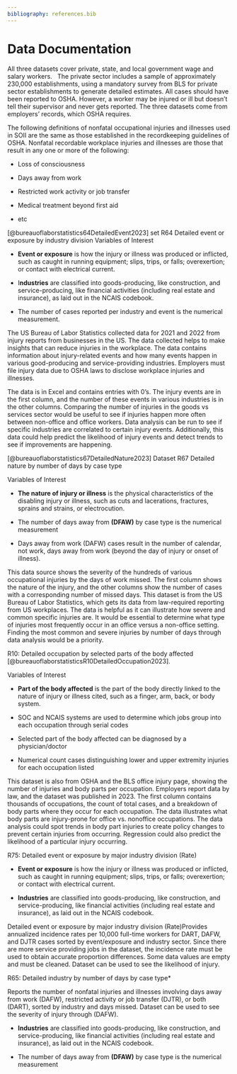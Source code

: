 ```yaml
---
bibliography: references.bib
---
```


# Data Documentation {.unnumbered}

All three datasets cover private, state, and local government wage and salary workers.   The private sector includes a sample of approximately 230,000 establishments, using a mandatory survey from BLS for private sector establishments to generate detailed estimates. All cases should have been reported to OSHA. However, a worker may be injured or ill but doesn’t tell their supervisor and never gets reported. The three datasets come from employers’ records, which OSHA requires.

The following definitions of nonfatal occupational injuries and illnesses used in SOII are the same as those established in the recordkeeping guidelines of OSHA. Nonfatal recordable workplace injuries and illnesses are those that result in any one or more of the following:

-   Loss of consciousness

-   Days away from work

-   Restricted work activity or job transfer

-   Medical treatment beyond first aid

-   etc

[@bureauoflaborstatistics64DetailedEvent2023] set R64 Detailed event or exposure by industry division
Variables of Interest

-   **Event or exposure** is how the injury or illness was produced or inflicted, such as caught in running equipment; slips, trips, or falls; overexertion; or contact with electrical current.

-   I**ndustries** are classified into goods-producing, like construction, and service-producing, like financial activities (including real estate and insurance), as laid out in the NCAIS codebook.

-   The number of cases reported per industry and event is the numerical measurement.

The US Bureau of Labor Statistics collected data for 2021 and 2022 from injury reports from businesses in the US. The data collected helps to make insights that can reduce injuries in the workplace. The data contains information about injury-related events and how many events happen in various good-producing and service-providing industries. Employers must file injury data due to OSHA laws to disclose workplace injuries and illnesses.

The data is in Excel and contains entries with 0's. The injury events are in the first column, and the number of these events in various industries is in the other columns. Comparing the number of injuries in the goods vs services sector would be useful to see if injuries happen more often between non-office and office workers. Data analysis can be run to see if specific industries are correlated to certain injury events. Additionally, this data could help predict the likelihood of injury events and detect trends to see if improvements are happening.

[@bureauoflaborstatistics67DetailedNature2023] Dataset R67 Detailed nature by number of days by case type

Variables of Interest

-   **The nature of injury or illness** is the physical characteristics of the disabling injury or illness, such as cuts and lacerations, fractures, sprains and strains, or electrocution.

-   The number of days away from **(DFAW)** by case type is the numerical measurement

-   Days away from work (DAFW) cases result in the number of calendar, not work, days away from work (beyond the day of injury or onset of illness).

This data source shows the severity of the hundreds of various occupational injuries by the days of work missed. The first column shows the nature of the injury, and the other columns show the number of cases with a corresponding number of missed days. This dataset is from the US Bureau of Labor Statistics, which gets its data from law-required reporting from US workplaces. The data is helpful as it can illustrate how severe and common specific injuries are. It would be essential to determine what type of injuries most frequently occur in an office versus a non-office setting. Finding the most common and severe injuries by number of days through data analysis would be a priority.

R10: Detailed occupation by selected parts of the body affected [@bureauoflaborstatisticsR10DetailedOccupation2023].

Variables of Interest

-   **Part of the body affected** is the part of the body directly linked to the nature of injury or illness cited, such as a finger, arm, back, or body system.

-   SOC and NCAIS systems are used to determine which jobs group into each occupation through serial codes

-   Selected part of the body affected can be diagnosed by a physician/doctor

-   Numerical count cases distinguishing lower and upper extremity injuries for each occupation listed

This dataset is also from OSHA and the BLS office injury page, showing the number of injuries and body parts per occupation. Employers report data by law, and the dataset was published in 2023. The first column contains thousands of occupations, the count of total cases, and a breakdown of body parts where they occur for each occupation. The data illustrates what body parts are injury-prone for office vs. nonoffice occupations. The data analysis could spot trends in body part injuries to create policy changes to prevent certain injuries from occurring. Regression could also predict the likelihood of a particular injury occurring.

R75: Detailed event or exposure by major industry division (Rate)

-   **Event or exposure** is how the injury or illness was produced or inflicted, such as caught in running equipment; slips, trips, or falls; overexertion; or contact with electrical current.

-   **Industries** are classified into goods-producing, like construction, and service-producing, like financial activities (including real estate and insurance), as laid out in the NCAIS codebook.

Detailed event or exposure by major industry division (Rate)Provides annualized incidence rates per 10,000 full-time workers for DART, DAFW, and DJTR cases sorted by event/exposure and industry sector. Since there are more service providing jobs in the dataset, the incidence rate must be used to obtain accurate proportion differences. Some data values are empty and must be cleaned. Dataset can be used to see the likelihood of injury.

R65: Detailed industry by number of days by case type*\

Reports the number of nonfatal injuries and illnesses involving days away from work (DAFW), restricted activity or job transfer (DJTR), or both (DART), sorted by industry and days missed. Dataset can be used to see the severity of injury through (DAFW).

- **Industries** are classified into goods-producing, like construction, and service-producing, like financial activities (including real estate and insurance), as laid out in the NCAIS codebook.

- The number of days away from **(DFAW)** by case type is the numerical measurement
